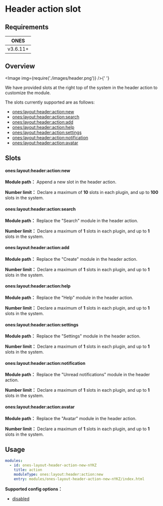 
# Header action slot

## Requirements

| **ONES** |
| :------: |
| v3.6.11+ |

## Overview

<Image img={require('./images/header.png')} />{' '}

We have provided slots at the right top of the system in the header action to customize the module.

The slots currently supported are as follows:

- [ones:layout:header:action:new](#oneslayoutheaderactionnew)
- [ones:layout:header:action:search](#oneslayoutheaderactionsearch)
- [ones:layout:header:action:add](#oneslayoutheaderactionadd)
- [ones:layout:header:action:help](#oneslayoutheaderactionhelp)
- [ones:layout:header:action:settings](#oneslayoutheaderactionsettings)
- [ones:layout:header:action:notification](#oneslayoutheaderactionnotification)
- [ones:layout:header:action:avatar](#oneslayoutheaderactionavatar)

## Slots

#### ones:layout:header:action:new

**Module path：** Append a new slot in the header action.

**Number limit：** Declare a maximum of **10** slots in each plugin, and up to **100** slots in the system.

#### ones:layout:header:action:search

**Module path：** Replace the "Search" module in the header action.

**Number limit：** Declare a maximum of **1** slots in each plugin, and up to **1** slots in the system.

#### ones:layout:header:action:add

**Module path：** Replace the "Create" module in the header action.

**Number limit：** Declare a maximum of **1** slots in each plugin, and up to **1** slots in the system.

#### ones:layout:header:action:help

**Module path：** Replace the "Help" module in the header action.

**Number limit：** Declare a maximum of **1** slots in each plugin, and up to **1** slots in the system.

#### ones:layout:header:action:settings

**Module path：** Replace the "Settings" module in the header action.

**Number limit：** Declare a maximum of **1** slots in each plugin, and up to **1** slots in the system.

#### ones:layout:header:action:notification

**Module path：** Replace the "Unread notifications" module in the header action.

**Number limit：** Declare a maximum of **1** slots in each plugin, and up to **1** slots in the system.

#### ones:layout:header:action:avatar

**Module path：** Replace the "Avatar" module in the header action.

**Number limit：** Declare a maximum of **1** slots in each plugin, and up to **1** slots in the system.

## Usage

```yaml
modules:
  - id: ones-layout-header-action-new-nYKZ
    title: action
    moduleType: ones:layout:header:action:new
    entry: modules/ones-layout-header-action-new-nYKZ/index.html
```

**Supported config options：**

- [disabled](../../../../reference/config/plugin.yaml#disabled)
